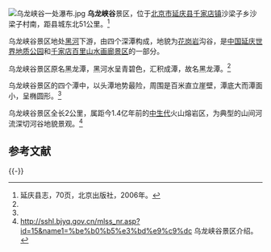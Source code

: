 {{refimprove|time=2014-12-01T02:31:25+00:00}}
[[File:乌龙峡谷一处瀑布.jpg|thumb]]
'''乌龙峡谷'''景区，位于[[北京市|北京市]][[延庆县|延庆县]][[千家店镇|千家店镇]]沙梁子乡沙梁子村南，距县城东北51公里。<ref name=yqxz>延庆县志，70页，北京出版社，2006年。</ref>

乌龙峡谷景区地处[[黑河_(河北)|黑河]]下游，由四个深潭构成，地貌为[[花岗岩|花岗岩]]沟谷，是[[中国延庆世界地质公园|中国延庆世界地质公园]]和[[千家店百里山水画廊景区|千家店百里山水画廊景区]]的一部分。

乌龙峡谷景区原名黑龙潭，黑河水呈青碧色，汇积成潭，故名黑龙潭。<ref name=yqxz/>

乌龙峡谷景区的四个潭中，以头潭地势最险，周围是百米直立崖壁，潭底大而潭面小，呈椭圆形。<ref name=yqxz/>

乌龙峡谷景区全长2公里，属距今1.4亿年前的[[中生代|中生代]]火山熔岩区，为典型的山间河流深切河谷地貌景观。<ref name=intro>http://sshl.bjyq.gov.cn/mlss_nr.asp?id=15&name1=%be%b0%b5%e3%bd%e9%c9%dc {{Wayback|url=http://sshl.bjyq.gov.cn/mlss_nr.asp?id=15&name1=%be%b0%b5%e3%bd%e9%c9%dc |date=20141204143558 }} 乌龙峡谷景区介绍。</ref>

==参考文献==
<references/>

{{-}}
{{中国延庆世界地质公园}}